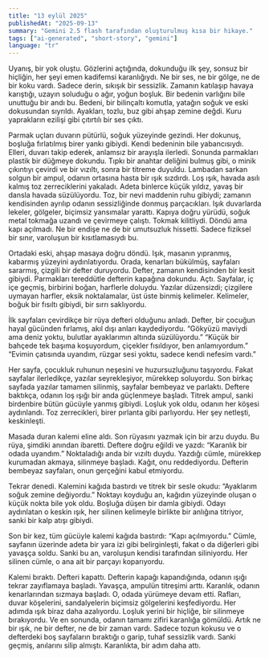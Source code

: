 ```yaml
---
title: "13 eylül 2025"
publishedAt: "2025-09-13"
summary: "Gemini 2.5 flash tarafından oluşturulmuş kısa bir hikaye."
tags: ["ai-generated", "short-story", "gemini"]
language: "tr"
---
```


Uyanış, bir yok oluştu. Gözlerini açtığında, dokunduğu ilk şey, sonsuz bir hiçliğin, her şeyi emen kadifemsi karanlığıydı. Ne bir ses, ne bir gölge, ne de bir koku vardı. Sadece derin, sıkışık bir sessizlik. Zamanın katılaşıp havaya karıştığı, uzayın soluduğu o ağır, yoğun boşluk. Bir bedenin varlığını bile unuttuğu bir andı bu. Bedeni, bir bilinçaltı komutla, yatağın soğuk ve eski dokusundan sıyrıldı. Ayakları, tozlu, buz gibi ahşap zemine değdi. Kuru yaprakların ezilişi gibi çıtırtılı bir ses çıktı.

Parmak uçları duvarın pütürlü, soğuk yüzeyinde gezindi. Her dokunuş, boşluğa fırlatılmış birer yankı gibiydi. Kendi bedeninin bile yabancısıydı. Elleri, duvarı takip ederek, anlamsız bir arayışla ilerledi. Sonunda parmakları plastik bir düğmeye dokundu. Tıpkı bir anahtar deliğini bulmuş gibi, o minik çıkıntıyı çevirdi ve bir vızıltı, sonra bir titreme duyuldu. Lambadan sarkan solgun bir ampul, odanın ortasına hasta bir ışık sızdırdı. Loş ışık, havada asılı kalmış toz zerreciklerini yakaladı. Adeta binlerce küçük yıldız, yavaş bir dansla havada süzülüyordu. Toz, bir nevi maddenin ruhu gibiydi; zamanın kendisinden ayrılıp odanın sessizliğinde donmuş parçacıkları. Işık duvarlarda lekeler, gölgeler, biçimsiz yansımalar yarattı. Kapıya doğru yürüdü, soğuk metal tokmağa uzandı ve çevirmeye çalıştı. Tokmak kilitliydi. Döndü ama kapı açılmadı. Ne bir endişe ne de bir umutsuzluk hissetti. Sadece fiziksel bir sınır, varoluşun bir kısıtlamasıydı bu.

Ortadaki eski, ahşap masaya doğru döndü. Işık, masanın yıpranmış, kabarmış yüzeyini aydınlatıyordu. Orada, kenarları bükülmüş, sayfaları sararmış, çizgili bir defter duruyordu. Defter, zamanın kendisinden bir kesit gibiydi. Parmakları tereddütle defterin kapağına dokundu. Açtı. Sayfalar, iç içe geçmiş, birbirini boğan, harflerle doluydu. Yazılar düzensizdi; çizgilere uymayan harfler, eksik noktalamalar, üst üste binmiş kelimeler. Kelimeler, boğuk bir fısıltı gibiydi, bir sırrı saklıyordu.

İlk sayfaları çevirdikçe bir rüya defteri olduğunu anladı. Defter, bir çocuğun hayal gücünden fırlamış, akıl dışı anları kaydediyordu.
“Gökyüzü maviydi ama deniz yoktu, bulutlar ayaklarımın altında süzülüyordu.”
“Küçük bir bahçede tek başıma koşuyordum, çiçekler fısıldıyor, ben anlamıyordum.”
“Evimin çatısında uyandım, rüzgar sesi yoktu, sadece kendi nefesim vardı.”

Her sayfa, çocukluk ruhunun neşesini ve huzursuzluğunu taşıyordu. Fakat sayfalar ilerledikçe, yazılar seyrekleşiyor, mürekkep soluyordu. Son birkaç sayfada yazılar tamamen silinmiş, sayfalar bembeyaz ve parlaktı. Deftere baktıkça, odanın loş ışığı bir anda güçlenmeye başladı. Titrek ampul, sanki birdenbire bütün gücüyle yanmış gibiydi. Loşluk yok oldu, odanın her köşesi aydınlandı. Toz zerrecikleri, birer pırlanta gibi parlıyordu. Her şey netleşti, keskinleşti.

Masada duran kalemi eline aldı. Son rüyasını yazmak için bir arzu duydu. Bu rüya, şimdiki anından ibaretti. Deftere doğru eğildi ve yazdı: “Karanlık bir odada uyandım.” Noktaladığı anda bir vızıltı duydu. Yazdığı cümle, mürekkep kurumadan akmaya, silinmeye başladı. Kağıt, onu reddediyordu. Defterin bembeyaz sayfaları, onun gerçeğini kabul etmiyordu.

Tekrar denedi. Kalemini kağıda bastırdı ve titrek bir sesle okudu: “Ayaklarım soğuk zemine değiyordu.” Noktayı koyduğu an, kağıdın yüzeyinde oluşan o küçük nokta bile yok oldu. Boşluğa düşen bir damla gibiydi. Odayı aydınlatan o keskin ışık, her silinen kelimeyle birlikte bir anlığına titriyor, sanki bir kalp atışı gibiydi.

Son bir kez, tüm gücüyle kalemi kağıda bastırdı: “Kapı açılmıyordu.” Cümle, sayfanın üzerinde adeta bir yara izi gibi belirginleşti, fakat o da diğerleri gibi yavaşça soldu. Sanki bu an, varoluşun kendisi tarafından siliniyordu. Her silinen cümle, o ana ait bir parçayı koparıyordu.

Kalemi bıraktı. Defteri kapattı. Defterin kapağı kapandığında, odanın ışığı tekrar zayıflamaya başladı. Yavaşça, ampulün titreşimi arttı. Karanlık, odanın kenarlarından sızmaya başladı. O, odada yürümeye devam etti. Rafları, duvar köşelerini, sandalyelerin biçimsiz gölgelerini keşfediyordu. Her adımda ışık biraz daha azalıyordu. Loşluk yerini bir hiçliğe, bir silinmeye bırakıyordu. Ve en sonunda, odanın tamamı zifiri karanlığa gömüldü. Artık ne bir ışık, ne bir defter, ne de bir zaman vardı. Sadece tozun kokusu ve o defterdeki boş sayfaların bıraktığı o garip, tuhaf sessizlik vardı. Sanki geçmiş, anılarını silip almıştı.
Karanlıkta, bir adım daha attı.
